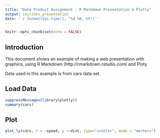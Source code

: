 ```yaml
---
title: "Data Product Assignment - R Markdown Presentation & Plotly"
output: ioslides_presentation
date: '`r format(Sys.time(), "%d %B, %Y")`'
---
```


```r
knitr::opts_chunk$set(echo = FALSE)
```

## Introduction 

This document shows an example of making a web presentation with graphics, using R Markdown (http://rmarkdown.rstudio.com) and Ploty 

Data used in this example is from cars data set.


## Load Data

```r
suppressMessages(library(plotly))
summary(cars)
```

## Plot

```r
plot_ly(cars, x = ~speed, y =~dist, type="scatter", mode = "markers")
```

